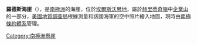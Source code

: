 {{coord|79|50|S|83|20|W|display=title}}

'''羅德斯海崖'''（{{lang-en|Rhodes Bluff}}），是[[南極洲|南極洲]]的海崖，位於[[埃爾斯沃思地|埃爾斯沃思地]]，屬於[[赫里蒂奇嶺|赫里蒂奇嶺]]中[[企業山|企業山]]的一部分，[[美國地質調查局|美國地質調查局]]根據測量和該國海軍的空中照片繪入地圖，現時由[[南極條約體系|南極條約體系]]管理。

{{DEFAULTSORT:Rhodes Bluff}}
[[Category:南極洲懸崖|Category:南極洲懸崖]]


{{EllsworthLand-geo-stub}}